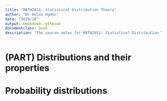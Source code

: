 ```yaml
--- 
title: "MATH2011: Statistical Distribution Theory"
author: "Dr Helen Ogden"
date: "2019/20"
output: bookdown::gitbook
documentclass: book
description: "The course notes for MATH2011: Statistical Distribution Theory."
---
```


# (PART) Distributions and their properties {-}

# Probability distributions 
